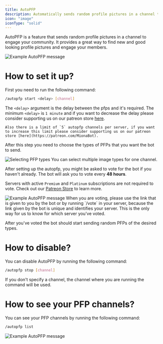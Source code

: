 ```yaml
---
title: AutoPFP
description: Automatically sends random profile pictures in a channel to engage your community.
icon: "image"
iconType: "solid"
---
```


AutoPFP is a feature that sends random profile pictures in a channel to engage your community. It provides a great way to find new and good looking profile pictures and engage your members.

<Frame caption="Example AutoPFP message"> 
    <img src="/images/autopost/autopfp/example-autopfp.png" alt="Example AutoPFP message"/>
</Frame>

# How to set it up?
First you need to run the following command:
```sh
/autopfp start <delay> [channel]
```
The `<delay>` argument is the delay between the pfps and it's required.
<Warning>
    The minimum `<delay>` is `1 minute` and if you want to decrease the delay please consider supporting us on our patreon store [here](https://patreon.com/MionaBot).

    Also there is a limit of `5` autopfp channels per server, if you want to increase this limit please consider supporting us on our patreon store [here](https://patreon.com/MionaBot). 
</Warning>

After this step you need to choose the types of PFPs that you want the bot to send.
<Frame caption="Selecting PFP types">
    <img src="/images/autopost/autopfp/example-autopfp-choosing-types.png" alt="Selecting PFP types"/>
</Frame>

<Note>
You can select multiple image types for one channel.
</Note>


After setting up the autopfp, you might be asked to vote for the bot if you haven't already.
<Note>
The bot will ask you to vote every **48 hours**.

Servers with active `Premium` and `Platinum` subscriptions are not required to vote.
Check out our [Patreon Store](https://patreon.com/MionaBot) to learn more.
</Note>

<Frame>
    <img src="/images/autopost/autopfp/example-autopfp-voting.png" alt="Example AutoPFP message"/>
</Frame>

<Warning>
When you are voting, please use the link that is given to you by the bot or by running `/vote` in your server, because the link given by the bot is unique and identifies your server. This is the only way for us to know for which server you've voted.
</Warning>

After you've voted the bot should start sending random PFPs of the desired types.

# How to disable?
You can disable AutoPFP by running the following command:
```sh
/autopfp stop [channel]
```
If you don't specify a channel, the channel where you are running the command will be used.

# How to see your PFP channels?

You can see your PFP channels by running the following command:
```sh
/autopfp list
```

<Frame>
    <img src="/images/autopost/autopfp/example-autopfp-list.png" alt="Example AutoPFP message"/>
</Frame>